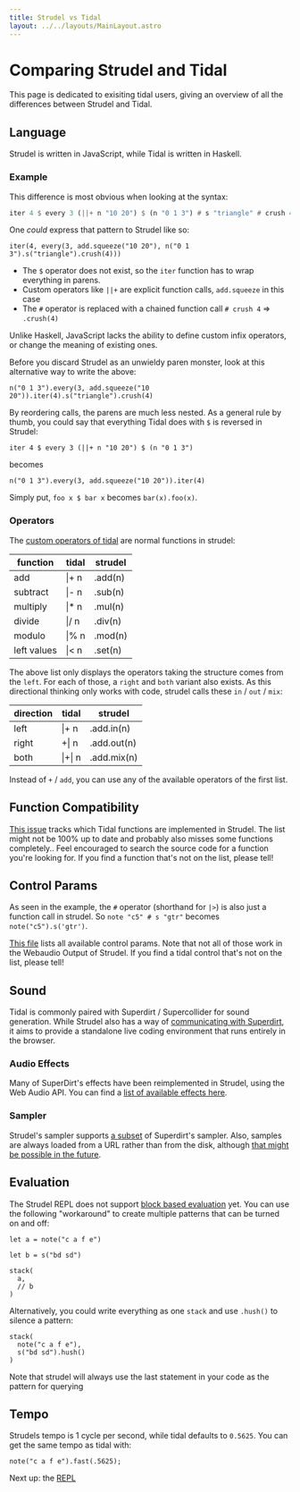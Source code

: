 ```yaml
---
title: Strudel vs Tidal
layout: ../../layouts/MainLayout.astro
---
```



# Comparing Strudel and Tidal

This page is dedicated to exisiting tidal users, giving an overview of all the differences between Strudel and Tidal.

## Language

Strudel is written in JavaScript, while Tidal is written in Haskell.

### Example

This difference is most obvious when looking at the syntax:

```haskell
iter 4 $ every 3 (||+ n "10 20") $ (n "0 1 3") # s "triangle" # crush 4
```

One _could_ express that pattern to Strudel like so:

```
iter(4, every(3, add.squeeze("10 20"), n("0 1 3").s("triangle").crush(4)))
```

- The `$` operator does not exist, so the `iter` function has to wrap everything in parens.
- Custom operators like `||+` are explicit function calls, `add.squeeze` in this case
- The `#` operator is replaced with a chained function call `# crush 4` => `.crush(4)`

Unlike Haskell, JavaScript lacks the ability to define custom infix
operators, or change the meaning of existing ones.

Before you discard Strudel as an unwieldy paren monster, look at this alternative way to write the above:

```
n("0 1 3").every(3, add.squeeze("10 20")).iter(4).s("triangle").crush(4)
```

By reordering calls, the parens are much less nested.
As a general rule by thumb, you could say that everything Tidal does with `$` is reversed in Strudel:

`iter 4 $ every 3 (||+ n "10 20") $ (n "0 1 3")`

becomes

`n("0 1 3").every(3, add.squeeze("10 20")).iter(4)`

Simply put, `foo x $ bar x` becomes `bar(x).foo(x)`.

### Operators

The [custom operators of tidal](https://tidalcycles.org/docs/reference/pattern_structure/#all-the-operators) are normal functions in strudel:

| function    | tidal  | strudel |
| ----------- | ------ | ------- |
| add         | \|+ n  | .add(n) |
| subtract    | \|- n  | .sub(n) |
| multiply    | \|\* n | .mul(n) |
| divide      | \|\/ n | .div(n) |
| modulo      | \|\% n | .mod(n) |
| left values | \|\< n | .set(n) |

The above list only displays the operators taking the structure comes from the `left`.
For each of those, a `right` and `both` variant also exists.
As this directional thinking only works with code, strudel calls these `in` / `out` / `mix`:

| direction | tidal   | strudel     |
| --------- | ------- | ----------- |
| left      | \|+ n   | .add.in(n)  |
| right     | +\| n   | .add.out(n) |
| both      | \|+\| n | .add.mix(n) |

Instead of `+` / `add`, you can use any of the available operators of the first list.

## Function Compatibility

[This issue](https://github.com/tidalcycles/strudel/issues/31) tracks which Tidal functions are implemented in Strudel.
The list might not be 100% up to date and probably also misses some functions completely..
Feel encouraged to search the source code for a function you're looking for.
If you find a function that's not on the list, please tell!

## Control Params

As seen in the example, the `#` operator (shorthand for `|>`) is also just a function call in strudel.
So `note "c5" # s "gtr"` becomes `note("c5").s('gtr')`.

[This file](https://github.com/tidalcycles/strudel/blob/main/packages/core/controls.mjs) lists all available control params.
Note that not all of those work in the Webaudio Output of Strudel.
If you find a tidal control that's not on the list, please tell!

## Sound

Tidal is commonly paired with Superdirt / Supercollider for sound generation.
While Strudel also has a way of [communicating with Superdirt](./learn/input-output),
it aims to provide a standalone live coding environment that runs entirely in the browser.

### Audio Effects

Many of SuperDirt's effects have been reimplemented in Strudel, using the Web Audio API.
You can find a [list of available effects here](./learn/effects).

### Sampler

Strudel's sampler supports [a subset](/learn/samples) of Superdirt's sampler.
Also, samples are always loaded from a URL rather than from the disk, although [that might be possible in the future](https://github.com/tidalcycles/strudel/issues/118).

## Evaluation

The Strudel REPL does not support [block based evaluation](https://github.com/tidalcycles/strudel/issues/34) yet.
You can use the following "workaround" to create multiple patterns that can be turned on and off:

```
let a = note("c a f e")

let b = s("bd sd")

stack(
  a,
  // b
)
```

Alternatively, you could write everything as one `stack` and use `.hush()` to silence a pattern:

```
stack(
  note("c a f e"),
  s("bd sd").hush()
)
```

Note that strudel will always use the last statement in your code as the pattern for querying

## Tempo

Strudels tempo is 1 cycle per second, while tidal defaults to `0.5625`.
You can get the same tempo as tidal with:

```
note("c a f e").fast(.5625);
```

Next up: the [REPL](/technical-manual/repl)
